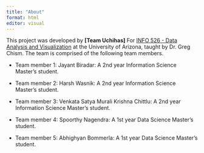 ```yaml
---
title: "About"
format: html
editor: visual
---
```


This project was developed by **\[Team Uchihas\]** For [INFO 526 - Data Analysis and Visualization](https://datavizaz.org/) at the University of Arizona, taught by Dr. Greg Chism. The team is comprised of the following team members.

-   Team member 1: Jayant Biradar: A 2nd year Information Science Master's student.

-   Team member 2: Harsh Wasnik: A 2nd year Information Science Master's student.

-   Team member 3: Venkata Satya Murali Krishna Chittlu: A 2nd year Information Science Master's student.

-   Team member 4: Spoorthy Nagendra: A 1st year Data Science Master's student.

-   Team member 5: Abhighyan Bommerla: A 1st year Data Science Master's student.
